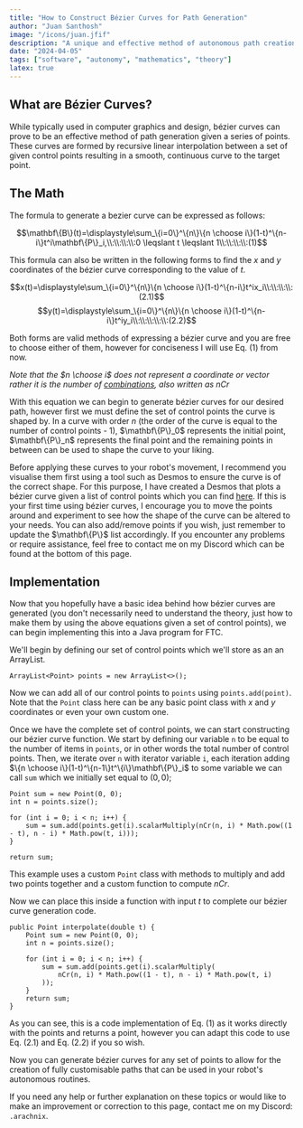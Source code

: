 ```yaml
---
title: "How to Construct Bézier Curves for Path Generation"
author: "Juan Santhosh"
image: "/icons/juan.jfif"
description: "A unique and effective method of autonomous path creation."
date: "2024-04-05"
tags: ["software", "autonomy", "mathematics", "theory"]
latex: true
---
```


## What are B&eacute;zier Curves?

While typically used in computer graphics and design, b&eacute;zier curves can prove to be an effective method of path generation given a series of points. These curves are formed by recursive linear interpolation between a set of given control points resulting in a smooth, continuous curve to the target point.

## The Math

The formula to generate a bezier curve can be expressed as follows:

$$\mathbf\{B\}(t)=\displaystyle\sum_\{i=0\}^\{n\}\{n \choose i\}(1-t)^\{n-i\}t^i\mathbf\{P\}_i,\\:\\:\\:\\:0 \leqslant t \leqslant 1\\:\\:\\:\\:(1)$$

This formula can also be written in the following forms to find the $x$ and $y$ coordinates of the b&eacute;zier curve corresponding to the value of $t$.

$$x(t)=\displaystyle\sum_\{i=0\}^\{n\}\{n \choose i\}(1-t)^\{n-i\}t^ix_i\\:\\:\\:\\:(2.1)$$
$$y(t)=\displaystyle\sum_\{i=0\}^\{n\}\{n \choose i\}(1-t)^\{n-i\}t^iy_i\\:\\:\\:\\:\\:(2.2)$$

Both forms are valid methods of expressing a b&eacute;zier curve and you are free to choose either of them, however for conciseness I will use Eq. (1) from now.

*Note that the $n \choose i$ does not represent a coordinate or vector rather it is the number of [combinations](https://en.wikipedia.org/wiki/Combination), also written as $nCr$*

With this equation we can begin to generate b&eacute;zier curves for our desired path, however first we must define the set of control points the curve is shaped by. In a curve with order $n$ (the order of the curve is equal to the number of control points - 1), $\mathbf\{P\}_0$ represents the initial point, $\mathbf\{P\}_n$ represents the final point and the remaining points in between can be used to shape the curve to your liking.

Before applying these curves to your robot's movement, I recommend you visualise them first using a tool such as Desmos to ensure the curve is of the correct shape. For this purpose, I have created a Desmos that plots a b&eacute;zier curve given a list of control points which you can find [here](https://www.desmos.com/calculator/midaxwpsdf). If this is your first time using b&eacute;zier curves, I encourage you to move the points around and experiment to see how the shape of the curve can be altered to your needs. You can also add/remove points if you wish, just remember to update the $\mathbf\{P\}$ list accordingly. If you encounter any problems or require assistance, feel free to contact me on my Discord which can be found at the bottom of this page.

## Implementation

Now that you hopefully have a basic idea behind how b&eacute;zier curves are generated (you don't necessarily need to understand the theory, just how to make them by using the above equations given a set of control points), we can begin implementing this into a Java program for FTC.

We'll begin by defining our set of control points which we'll store as an an ArrayList.
```
ArrayList<Point> points = new ArrayList<>();
```
Now we can add all of our control points to `points` using `points.add(point)`. Note that the `Point` class here can be any basic point class with $x$ and $y$ coordinates or even your own custom one.

Once we have the complete set of control points, we can start constructing our b&eacute;zier curve function. We start by defining our variable `n` to be equal to the number of items in `points`, or in other words the total number of control points. Then, we iterate over `n` with iterator variable `i`, each iteration adding $\{n \choose i\}(1-t)^\{n-1\}t^\{i\}\mathbf\{P\}_i$ to some variable we can call `sum` which we initially set equal to $(0, 0)$;

```
Point sum = new Point(0, 0);
int n = points.size();

for (int i = 0; i < n; i++) {
    sum = sum.add(points.get(i).scalarMultiply(nCr(n, i) * Math.pow((1 - t), n - i) * Math.pow(t, i)));
}

return sum;
```

This example uses a custom `Point` class with methods to multiply and add two points together and a custom function to compute $nCr$.

Now we can place this inside a function with input $t$ to complete our b&eacute;zier curve generation code.

```
public Point interpolate(double t) {
    Point sum = new Point(0, 0);
    int n = points.size();

    for (int i = 0; i < n; i++) { 
        sum = sum.add(points.get(i).scalarMultiply(
            nCr(n, i) * Math.pow((1 - t), n - i) * Math.pow(t, i)
        ));
    }
    return sum;
}
```

As you can see, this is a code implementation of Eq. (1) as it works directly with the points and returns a point, however you can adapt this code to use Eq. (2.1) and Eq. (2.2) if you so wish.

Now you can generate b&eacute;zier curves for any set of points to allow for the creation of fully customisable paths that can be used in your robot's autonomous routines.

If you need any help or further explanation on these topics or would like to make an improvement or correction to this page, contact me on my Discord: `.arachnix`.